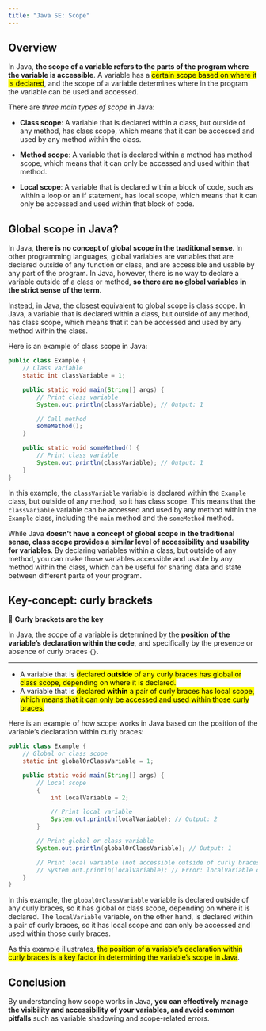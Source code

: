 ```yaml
---
title: "Java SE: Scope"
---
```


## Overview

In Java, **the scope of a variable refers to the parts of the program where the variable is accessible**. A variable has a <mark>certain scope based on where it is declared</mark>, and the scope of a variable determines where in the program the variable can be used and accessed.

There are *three main types of scope* in Java:

- **Class scope**: A variable that is declared within a class, but outside of any method, has class scope, which means that it can be accessed and used by any method within the class.

- **Method scope**: A variable that is declared within a method has method scope, which means that it can only be accessed and used within that method.

- **Local scope**: A variable that is declared within a block of code, such as within a loop or an if statement, has local scope, which means that it can only be accessed and used within that block of code.

## Global scope in Java?

In Java, **there is no concept of global scope in the traditional sense**. In other programming languages, global variables are variables that are declared outside of any function or class, and are accessible and usable by any part of the program. In Java, however, there is no way to declare a variable outside of a class or method, **so there are no global variables in the strict sense of the term**.

Instead, in Java, the closest equivalent to global scope is class scope. In Java, a variable that is declared within a class, but outside of any method, has class scope, which means that it can be accessed and used by any method within the class.

Here is an example of class scope in Java:

``` java
public class Example {
    // Class variable
    static int classVariable = 1;

    public static void main(String[] args) {
        // Print class variable
        System.out.println(classVariable); // Output: 1

        // Call method
        someMethod();
    }

    public static void someMethod() {
        // Print class variable
        System.out.println(classVariable); // Output: 1
    }
}

```

In this example, the `classVariable` variable is declared within the `Example` class, but outside of any method, so it has class scope. This means that the `classVariable` variable can be accessed and used by any method within the `Example` class, including the `main` method and the `someMethod` method.

While Java **doesn't have a concept of global scope in the traditional sense, class scope provides a similar level of accessibility and usability for variables**. By declaring variables within a class, but outside of any method, you can make those variables accessible and usable by any method within the class, which can be useful for sharing data and state between different parts of your program.

## Key-concept: curly brackets

::: {.summary}
📘 **Curly brackets are the key**

In Java, the scope of a variable is determined by the **position of the variable's declaration within the code**, and specifically by the presence or absence of curly braces ``{}``.

:::

---

- A variable that is <mark>declared **outside** of any curly braces has global or class scope, depending on where it is declared<mark>. 
- A variable that is <mark>declared **within** a pair of curly braces has local scope, which means that it can only be accessed and used within those curly braces<mark>.

Here is an example of how scope works in Java based on the position of the variable's declaration within curly braces:


``` java
public class Example {
    // Global or class scope
    static int globalOrClassVariable = 1;

    public static void main(String[] args) {
        // Local scope
        {
            int localVariable = 2;

            // Print local variable
            System.out.println(localVariable); // Output: 2
        }

        // Print global or class variable
        System.out.println(globalOrClassVariable); // Output: 1

        // Print local variable (not accessible outside of curly braces)
        // System.out.println(localVariable); // Error: localVariable cannot be resolved
    }
}

```

In this example, the `globalOrClassVariable` variable is declared outside of any curly braces, so it has global or class scope, depending on where it is declared. The `localVariable` variable, on the other hand, is declared within a pair of curly braces, so it has local scope and can only be accessed and used within those curly braces.

As this example illustrates, <mark>the position of a variable's declaration within curly braces is a key factor in determining the variable's scope in Java</mark>.

## Conclusion

By understanding how scope works in Java, **you can effectively manage the visibility and accessibility of your variables, and avoid common pitfalls** such as variable shadowing and scope-related errors.
